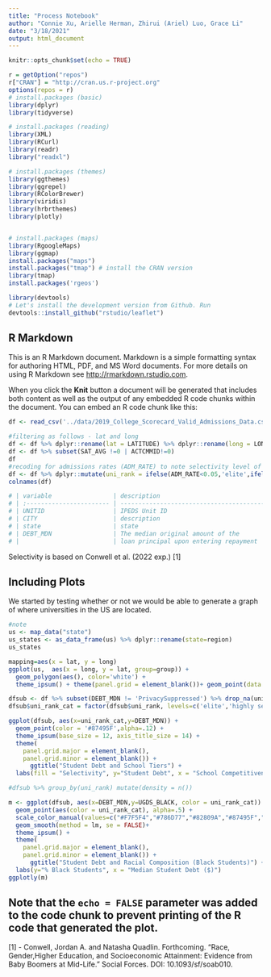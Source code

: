 ```yaml
---
title: "Process Notebook"
author: "Connie Xu, Arielle Herman, Zhirui (Ariel) Luo, Grace Li"
date: "3/18/2021"
output: html_document
---
```


```r
knitr::opts_chunk$set(echo = TRUE)
```

```r
r = getOption("repos")
r["CRAN"] = "http://cran.us.r-project.org"
options(repos = r)
# install.packages (basic)
library(dplyr)
library(tidyverse)

# install.packages (reading)
library(XML)
library(RCurl)
library(readr)
library("readxl")

# install.packages (themes)
library(ggthemes)
library(ggrepel)
library(RColorBrewer)
library(viridis)
library(hrbrthemes)
library(plotly)


# install.packages (maps)
library(RgoogleMaps)
library(ggmap)
install.packages("maps")
install.packages("tmap") # install the CRAN version
library(tmap)
install.packages('rgeos')

library(devtools)
# Let's install the development version from Github. Run
devtools::install_github("rstudio/leaflet")
```
## R Markdown

This is an R Markdown document. Markdown is a simple formatting syntax for authoring HTML, PDF, and MS Word documents. For more details on using R Markdown see <http://rmarkdown.rstudio.com>.

When you click the **Knit** button a document will be generated that includes both content as well as the output of any embedded R code chunks within the document. You can embed an R code chunk like this:

```r
df <- read_csv('../data/2019_College_Scorecard_Valid_Admissions_Data.csv')

#filtering as follows - lat and long 
df <- df %>% dplyr::rename(lat = LATITUDE) %>% dplyr::rename(long = LONGITUDE) %>% dplyr::rename(state = STABBR)
df <- df %>% subset(SAT_AVG !=0 | ACTCMMID!=0)
df
#recoding for admissions rates (ADM_RATE) to note selectivity level of schools
df <- df %>% dplyr::mutate(uni_rank = ifelse(ADM_RATE<0.05,'elite',ifelse(ADM_RATE<0.2,'highly selective', ifelse(ADM_RATE<0.3, 'selective',ifelse(ADM_RATE<0.7,'less selective', 'not selective')))))
colnames(df)
```
```r
# | variable                 | description                                               |
# | :----------------------- | --------------------------------------------------------- |
# | UNITID                   | IPEDS Unit ID                                             |   
# | CITY                     | description                                               |
# | state                    | state                                                     |
# | DEBT_MDN                 | The median original amount of the                         |
# |                          | loan principal upon entering repayment                    |
```

Selectivity is based on Conwell et al. (2022 exp.) [1] 

## Including Plots

We started by testing whether or not we would be able to generate a graph of where universities in the US are located. 
```r

#note 
us <- map_data("state")
us_states <- as_data_frame(us) %>% dplyr::rename(state=region)
us_states

mapping=aes(x = lat, y = long)
ggplot(us,  aes(x = long, y = lat, group=group)) +
  geom_polygon(aes(), color='white') + 
  theme_ipsum() + theme(panel.grid = element_blank())+ geom_point(data = df, aes(x = long, y = lat, group=UNITID),color='gold',alpha=0.5) 

```

```r
dfsub <- df %>% subset(DEBT_MDN != 'PrivacySuppressed') %>% drop_na(uni_rank) %>% drop_na(DEBT_MDN)
dfsub$uni_rank_cat = factor(dfsub$uni_rank, levels=c('elite','highly selective','selective','less selective','not selective'))

ggplot(dfsub, aes(x=uni_rank_cat,y=DEBT_MDN)) +
  geom_point(color = '#87495F',alpha=.12) +
  theme_ipsum(base_size = 12, axis_title_size = 14) +
  theme(
    panel.grid.major = element_blank(),
    panel.grid.minor = element_blank()) +
      ggtitle("Student Debt and School Tiers") +    
  labs(fill = "Selectivity", y="Student Debt", x = "School Competitiveness")

```


```r
#dfsub %>% group_by(uni_rank) mutate(density = n()) 

m <- ggplot(dfsub, aes(x=DEBT_MDN,y=UGDS_BLACK, color = uni_rank_cat)) +
  geom_point(aes(color = uni_rank_cat), alpha=.5) +
  scale_color_manual(values=c("#F7F5F4","#786D77","#82809A","#87495F","#211622"))+
  geom_smooth(method = lm, se = FALSE)+
  theme_ipsum() +
  theme(
    panel.grid.major = element_blank(),
    panel.grid.minor = element_blank()) +
      ggtitle("Student Debt and Racial Composition (Black Students)") +    
  labs(y="% Black Students", x = "Median Student Debt ($)")
ggplotly(m)
```
Note that the `echo = FALSE` parameter was added to the code chunk to prevent printing of the R code that generated the plot.  
---  
[1] - Conwell, Jordan A. and Natasha Quadlin. Forthcoming. “Race, Gender,Higher Education, and Socioeconomic Attainment: Evidence from Baby Boomers at Mid-Life.” Social Forces. DOI: 10.1093/sf/soab010.

